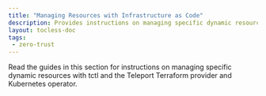```yaml
---
title: "Managing Resources with Infrastructure as Code"
description: Provides instructions on managing specific dynamic resources with tctl and the Teleport Terraform provider and Kubernetes operator.
layout: tocless-doc
tags:
 - zero-trust
---
```


Read the guides in this section for instructions on managing specific dynamic
resources with tctl and the Teleport Terraform provider and Kubernetes operator.

<DocCardList />

